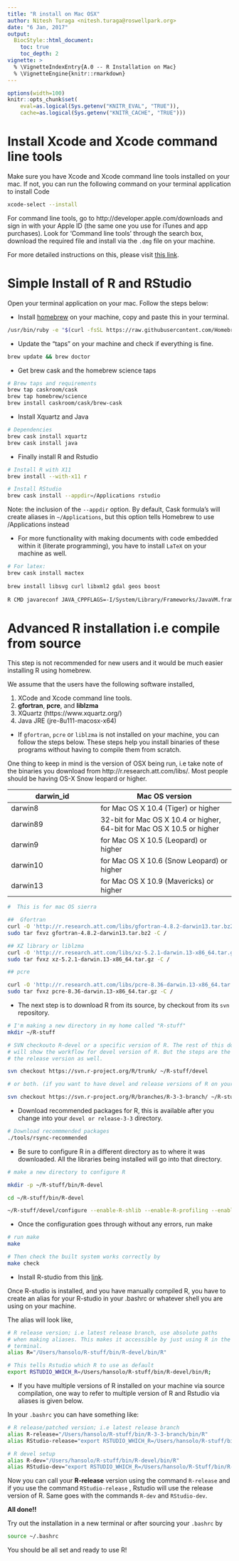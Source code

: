 ```yaml
---
title: "R install on Mac OSX"
author: Nitesh Turaga <nitesh.turaga@roswellpark.org>
date: "6 Jan, 2017"
output:
  BiocStyle::html_document:
    toc: true
    toc_depth: 2
vignette: >
  % \VignetteIndexEntry{A.0 -- R Installation on Mac}
  % \VignetteEngine{knitr::rmarkdown}
---
```


```r
options(width=100)
knitr::opts_chunk$set(
    eval=as.logical(Sys.getenv("KNITR_EVAL", "TRUE")),
    cache=as.logical(Sys.getenv("KNITR_CACHE", "TRUE")))
```

# Install Xcode and Xcode command line tools
Make sure you have Xcode and Xcode command line tools installed on your mac. If not,
you can run the following command on your terminal application to install Code

```bash
xcode-select --install
```

For command line tools, go to http://developer.apple.com/downloads and sign in with 
your Apple ID (the same one you use for iTunes and app purchases). Look for 'Command line tools' 
through the search box, download the required file and install via the `.dmg` file on your machine.

For more detailed instructions on this, please visit [this link](https://www.moncefbelyamani.com/how-to-install-xcode-homebrew-git-rvm-ruby-on-mac/#laptop-script). 

# Simple Install of R and RStudio

Open your terminal application on your mac. Follow the steps below:

* Install [homebrew](http://brew.sh/) on your machine, copy and paste this in your terminal.

```bash
/usr/bin/ruby -e "$(curl -fsSL https://raw.githubusercontent.com/Homebrew/install/master/install)"
```
* Update the "taps" on your machine and check if everything is fine.  
```bash
brew update && brew doctor
```

* Get brew cask and the homebrew science taps

```bash
# Brew taps and requirements
brew tap caskroom/cask
brew tap homebrew/science
brew install caskroom/cask/brew-cask
```

* Install Xquartz and Java

```bash
# Dependencies 
brew cask install xquartz
brew cask install java
```

* Finally install R and Rstudio

```bash
# Install R with X11
brew install --with-x11 r

# Install RStudio 
brew cask install --appdir=/Applications rstudio
```

Note: the inclusion of the `--appdir` option. By default, Cask formula’s will create aliases in `~/Applications`, but this option tells Homebrew to use /Applications instead

* For more functionality with making documents with code embedded within it (literate programming),
  you have to install `LaTeX` on your machine as well.

```bash
# For latex:
brew cask install mactex
    
brew install libsvg curl libxml2 gdal geos boost
 
R CMD javareconf JAVA_CPPFLAGS=-I/System/Library/Frameworks/JavaVM.framework/Headers
```


# Advanced R installation i.e compile from source 

This step is not recommended for new users and it would be much easier installing
R using homebrew.

We assume that the users have the following software installed,

1. XCode and Xcode command line tools.
2. **gfortran**, **pcre**, and **liblzma**  
3. XQuartz (https://www.xquartz.org/)
4. Java JRE (jre-8u111-macosx-x64)

* If `gfortran`, `pcre` or `liblzma` is not installed on your machine, you can follow 
  the steps below. These steps help you install binaries of these programs without
  having to compile them from scratch.
    
One thing to keep in mind is the version of OSX being run, i.e take note of the 
binaries you download from http://r.research.att.com/libs/. Most people should be having
OS-X Snow leopard or higher. 

**darwin_id** | **Mac OS version**
----------|---------------
darwin8   | for Mac OS X 10.4 (Tiger) or higher
darwin89  | 32-bit for Mac OS X 10.4 or higher, 64-bit for Mac OS X 10.5 or higher
darwin9   | for Mac OS X 10.5 (Leopard) or higher
darwin10  | for Mac OS X 10.6 (Snow Leopard) or higher
darwin13  | for Mac OS X 10.9 (Mavericks) or higher


```bash
#  This is for mac OS sierra

##  Gfortran
curl -O 'http://r.research.att.com/libs/gfortran-4.8.2-darwin13.tar.bz2'
sudo tar fxvz gfortran-4.8.2-darwin13.tar.bz2 -C /

## XZ library or liblzma
curl -O 'http://r.research.att.com/libs/xz-5.2.1-darwin.13-x86_64.tar.gz'
sudo tar fvxz xz-5.2.1-darwin.13-x86_64.tar.gz -C /

## pcre 

curl -O 'http://r.research.att.com/libs/pcre-8.36-darwin.13-x86_64.tar.gz'
sudo tar fvxz pcre-8.36-darwin.13-x86_64.tar.gz -C / 
```

* The next step is to download R from its source, by checkout from its `svn`
  repository.

```bash
# I'm making a new directory in my home called "R-stuff"
mkdir ~/R-stuff

# SVN checkouto R-devel or a specific version of R. The rest of this document
# will show the workflow for devel version of R. But the steps are the same for 
# the release version as well.

svn checkout https://svn.r-project.org/R/trunk/ ~/R-stuff/devel

# or both. (if you want to have devel and release versions of R on your machine) 

svn checkout https://svn.r-project.org/R/branches/R-3-3-branch/ ~/R-stuff/release-3-3
```

* Download recommended packages for R, this is available after you change into your
  `devel or release-3-3`  directory.

```bash
# Download recommmended packages
./tools/rsync-recommended
``` 

* Be sure to configure R in a different directory as to where it was downloaded.
  All the libraries being installed will go into that directory.

```bash
# make a new directory to configure R

mkdir -p ~/R-stuff/bin/R-devel

cd ~/R-stuff/bin/R-devel

~/R-stuff/devel/configure --enable-R-shlib --enable-R-profiling --enable-memory-profiling --with-internal-tzcode=no
```

* Once the configuration goes through without any errors, run make

```bash
# run make
make

# Then check the built system works correctly by
make check

```

* Install R-studio from this [link](https://www.rstudio.com/products/rstudio/download/).

Once R-studio is installed, and you have manually compiled R, you have to create an
alias for your R-studio in your .bashrc or whatever shell you are using on your machine.

The alias will look like, 

```bash
# R release version; i.e latest release branch, use absolute paths
# when making aliases. This makes it accessible by just using R in the 
# terminal.
alias R="/Users/hansolo/R-stuff/bin/R-devel/bin/R"

# This tells Rstudio which R to use as default
export RSTUDIO_WHICH_R=/Users/hansolo/R-stuff/bin/R-devel/bin/R;
```

* If you have multiple versions of R installed on your machine via source compilation,
one way to refer to multiple version of R and Rstudio via aliases is given below.

In your `.bashrc` you can have something like:

```bash
# R release/patched version; i.e latest release branch
alias R-release="/Users/hansolo/R-stuff/bin/R-3-3-branch/bin/R"
alias RStudio-release="export RSTUDIO_WHICH_R=/Users/hansolo/R-stuff/bin/R-3-3-branch/bin/R; open -a RStudio"

# R devel setup
alias R-dev="/Users/hansolo/R-stuff/bin/R-devel/bin/R"
alias RStudio-dev="export RSTUDIO_WHICH_R=/Users/hansolo/R-Stuff/bin/R-devel/bin/R; open -a RStudio"
```

Now you can call your **R-release** version using the command `R-release` and if you use the command `RStudio-release` , Rstudio will use the release version of R. Same goes with the commands `R-dev` and `RStudio-dev`.


**All done!!**


Try out the installation in a new terminal or after sourcing your `.bashrc` by

```bash
source ~/.bashrc
```

You should be all set and ready to use R!



